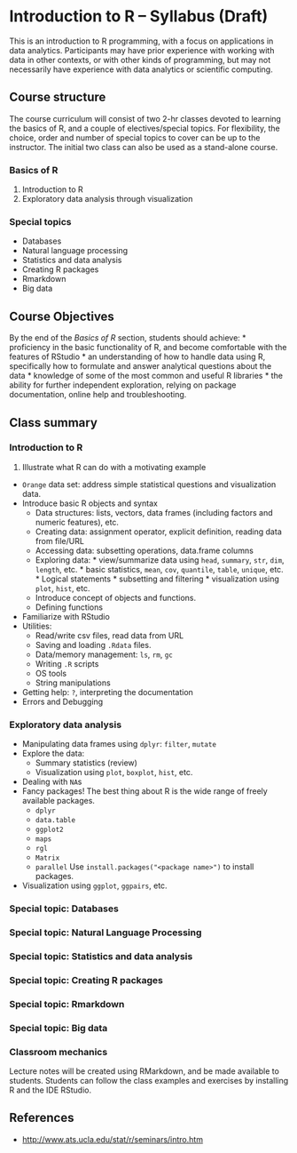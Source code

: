 Introduction to R -- Syllabus (Draft)
========================================================

This is an introduction to R programming, with a focus on applications in data analytics. Participants may have prior experience with working with data in other contexts, or with other kinds of programming, but may not necessarily have experience with data analytics or scientific computing.

## Course structure

The course curriculum will consist of two 2-hr classes devoted to learning the basics of R, and a couple of electives/special topics. For flexibility, the choice, order and number of special topics to cover can be up to the instructor. The initial two class can also be used as a stand-alone course.

### Basics of R
1. Introduction to R
2. Exploratory data analysis through visualization


### Special topics
* Databases
* Natural language processing
* Statistics and data analysis
* Creating R packages
* Rmarkdown
* Big data


## Course Objectives

By the end of the *Basics of R* section, students should achieve:
* proficiency in the basic functionality of R, and become comfortable with the features of RStudio
* an understanding of how to handle data using R, specifically how to formulate and answer analytical questions about the data
* knowledge of some of the most common and useful R libraries
* the ability for further independent exploration, relying on package documentation, online help and troubleshooting.


## Class summary

### Introduction to R
1. Illustrate what R can do with a motivating example
  * `Orange` data set: address simple statistical questions and visualization data.
* Introduce basic R objects and syntax
  * Data structures: lists, vectors, data frames (including factors and numeric features), etc.
  * Creating data: assignment operator, explicit definition, reading data from file/URL
  * Accessing data: subsetting operations, data.frame columns
  * Exploring data: 
        * view/summarize data using `head`, `summary`, `str`, `dim`, `length`, etc.
        * basic statistics, `mean`, `cov`, `quantile`, `table`, `unique`, etc.
        * Logical statements
        * subsetting and filtering
        * visualization using `plot`, `hist`, etc.
  * Introduce concept of objects and functions.
  * Defining functions
* Familiarize with RStudio
* Utilities: 
  * Read/write csv files, read data from URL
  * Saving and loading `.Rdata` files.
  * Data/memory management: `ls`, `rm`, `gc`
  * Writing `.R` scripts
  * OS tools
  * String manipulations
* Getting help: `?`, interpreting the documentation 
* Errors and Debugging


### Exploratory data analysis

* Manipulating data frames using `dplyr`: `filter`, `mutate`
* Explore the data:
  * Summary statistics (review)
  * Visualization using `plot`, `boxplot`, `hist`, etc.
* Dealing with `NA`s
* Fancy packages! The best thing about R is the wide range of freely available packages. 
  * `dplyr`
  * `data.table`
  * `ggplot2`
  * `maps`
  * `rgl`
  * `Matrix`
  * `parallel`
Use `install.packages("<package name>")` to install packages.  
* Visualization using `ggplot`, `ggpairs`, etc.


### Special topic: Databases

### Special topic: Natural Language Processing

### Special topic: Statistics and data analysis

### Special topic: Creating R packages

### Special topic: Rmarkdown

### Special topic: Big data


### Classroom mechanics

Lecture notes will be created using RMarkdown, and be made available to students. Students can follow the class examples and exercises by installing R and the IDE RStudio.


## References

* [http://www.ats.ucla.edu/stat/r/seminars/intro.htm](http://www.ats.ucla.edu/stat/r/seminars/intro.htm)